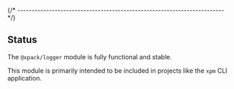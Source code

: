 
{/* ------------------------------------------------------------------------ */}

## Status

The `@xpack/logger` module is fully functional and stable.

This module is primarily intended to be included in projects
like the `xpm` CLI application.
